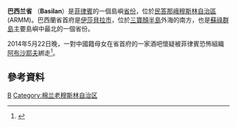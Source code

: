 {{Infobox Philippine province |
 name           = Basilan |
 sealfile       =|100px |
 region         = [[民答那峨穆斯林自治區|民答那峨穆斯林自治區]] (ARMM) [[三寶顏半島|三寶顏半島]]（Isabela City）|
 capital        = [http://en.wikipedia.org/wiki/Isabela,_Basilan Isabela City] |
 founded        = |
 pop2000        = 332,828|
 pop2000rank    = 16th smallest |
 popden2000     = 210 |
 popden2000rank = 8th smallest |
 areakm2        = 1,234.2 |
 arearank       = 8th smallest |
 hucities       = 0 |
 componentcities= 2|
 municipalities = 9 |
 barangays      = 255 |
 districts      = 1 |
 languages      = [[Yakan_language|Yakan]], [[Tausug_language|Tausug]], [[Chavacano_language|Chavacano]],<br /> [[Cebuano_language|Cebuano]], [[Banguingui|Banguingui]] |
 governor       = [[Jum_Jainuddin-Akbar|Jum Jainuddin-Akbar]] ([[Lakas-CMD|Lakas-CMD]]) |
 locatormapfile = Ph_locator_map_basilan.png |
 notes          = The data above does not include [[Isabela_City|Isabela City]] |
}}

'''巴西兰省''' （'''Basilan'''）是[[菲律賓|菲律賓]]的一個島嶼[[菲律賓省份|省份]]，位於[[民答那峨穆斯林自治區|民答那峨穆斯林自治區]] (ARMM)。巴西蘭省首府是[[伊莎貝拉市|伊莎貝拉市]]，位於[[三寶顏半島|三寶顏半島]]外海的南方，也是[[蘇祿群島|蘇祿群島]]主要島嶼中最北的一個省份。

2014年5月22日晚，一對中國籍母女在省首府的一家酒吧懷疑被菲律賓恐怖組織[[阿布沙耶夫|阿布沙耶夫]]綁走<ref>{{cite news |url=https://hk.news.yahoo.com/%E4%B8%AD%E5%9C%8B%E9%A7%90%E8%8F%B2%E5%BE%8B%E8%B3%93%E4%BD%BF%E9%A4%A8%E8%B7%9F%E9%80%B2-%E5%B0%8D%E6%AF%8D%E5%A5%B3%E8%A2%AB%E7%B6%81%E8%B5%B0%E4%BA%8B%E6%95%85-063800427.html |title=中國駐菲律賓使館跟進一對母女被綁走事故 |language=zh-hant |date=2014-05-23 |accessdate=2014-05-23 |archive-date=2019-09-26 |archive-url=https://web.archive.org/web/20190926194712/https://hk.news.yahoo.com/%E4%B8%AD%E5%9C%8B%E9%A7%90%E8%8F%B2%E5%BE%8B%E8%B3%93%E4%BD%BF%E9%A4%A8%E8%B7%9F%E9%80%B2-%E5%B0%8D%E6%AF%8D%E5%A5%B3%E8%A2%AB%E7%B6%81%E8%B5%B0%E4%BA%8B%E6%95%85-063800427.html |dead-url=no }}</ref>。

==參考資料==
{{Reflist|2}}

{{Islands of the Philippines}}
{{菲律賓行政區劃|nocat}}

[[Category:民答那峨島省份|B]]
[[Category:棉兰老穆斯林自治区|Category:棉兰老穆斯林自治区]]